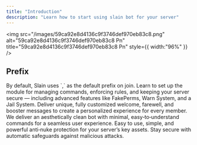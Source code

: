 ```yaml
---
title: "Introduction"
description: "Learn how to start using slain bot for your server"
---
```


<img
  src="/images/59ca92e8d4136c9f3746def970eb83c8.png"
  alt="59ca92e8d4136c9f3746def970eb83c8 Pn"
  title="59ca92e8d4136c9f3746def970eb83c8 Pn"
  style={{ width:"96%" }}
/>

## Prefix

<Info>
  By default, Slain uses `,` as the default prefix on join.
</Info>

<Columns cols={2}>
  <Card title="Moderation" icon="hammer" href="/development">
    Learn to set up the module for managing commands, enforcing rules, and keeping your server secure — including advanced features like FakePerms, Warn System, and a Jail System.
  </Card>
  <Card title="Configuration" icon="gear" href="/essentials/settings">
    Deliver unique, fully customized welcome, farewell, and booster messages to create a personalized experience for every member.
  </Card>
  <Card title="Clean UI" icon="brush" href="/essentials/navigation">
    We deliver an aesthetically clean bot with minimal, easy‑to‑understand commands for a seamless user experience.
  </Card>
  <Card title="Antinuke" icon="shield" href="/api-reference/introduction">
    Easy to use, simple, and powerful anti‑nuke protection for your server’s key assets. Stay secure with automatic safeguards against malicious attacks.
  </Card>
</Columns>